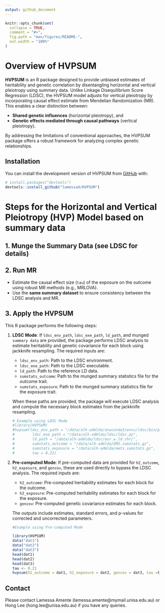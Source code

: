 ```yaml
---
output: github_document
---
```


<!-- README.md is generated from README.Rmd. Please edit that file -->

```r
knitr::opts_chunk$set(
  collapse = TRUE,
  comment = "#>",
  fig.path = "man/figures/README-",
  out.width = "100%"
)
```

# Overview of HVPSUM

<!-- badges: start -->
<!-- badges: end -->

**HVPSUM** is an R package designed to provide unbiased estimates of heritability and genetic correlation by disentangling horizontal and vertical pleiotropy using summary data. Unlike Linkage Disequilibrium Score Regression (LDSC), the HVPSUM model adjusts for vertical pleiotropy by incorporating causal effect estimate from Mendelian Randomization (MR). This enables a clear distinction between:

- **Shared genetic influences** (horizontal pleiotropy), and
- **Genetic effects mediated through causal pathways** (vertical pleiotropy).

By addressing the limitations of conventional approaches, the HVPSUM package offers a robust framework for analyzing complex genetic relationships.

## Installation

You can install the development version of HVPSUM from [GitHub](https://github.com/) with:

```r
# install.packages("devtools")
devtools::install_github("lamessad/HVPSUM")
```

# Steps for the Horizontal and Vertical Pleiotropy (HVP) Model based on summary data

## 1. Munge the Summary Data (see LDSC for details)

## 2. Run MR

- Estimate the causal effect size (`tau`) of the exposure on the outcome using robust MR methods (e.g., MRLOVA).
- Use the **same summary dataset** to ensure consistency between the LDSC analysis and MR.

## 3. Apply the HVPSUM

This R package performs the following steps:

1. **LDSC Mode**: If `ldsc_env_path`, `ldsc_exe_path`, `ld_path`, and munged `summary data` are provided, the package performs LDSC analysis to estimate heritability and genetic covariance for each block using jackknife resampling. The required inputs are:
   - `ldsc_env_path`: Path to the LDSC environment.
   - `ldsc_exe_path`: Path to the LDSC executable.
   - `ld_path`: Path to the reference LD data.
   - `sumstats_outcome`: Path to the munged summary statistics file for the outcome trait.
   - `sumstats_exposure`: Path to the munged summary statistics file for the exposure trait.

   When these paths are provided, the package will execute LDSC analysis and compute the necessary block estimates from the jackknife resampling.
 
   ```r
   # Example using LDSC Mode
   #library(HVPSUM)
   #hvpsum(ldsc_env_path = "/data/alh-admlda/anaconda3/envs/ldsc/bin/python", 
   #        ldsc_exe_path = "/data/alh-admlda/ldsc/ldsc.py",                   
   #        ld_path = "/data/alh-admlda/ldsc/eur_w_ld_chr/", 
   #        sumstats_outcome = "/data/alh-admlda/DM2.sumstats.gz", 
   #        sumstats_exposure = "/data/alh-admlda/mets.sumstats.gz", 
   #        tau = 0.21)
   ```

2. **Pre-computed Mode**: If pre-computed data are provided for `h2_outcome`, `h2_exposure`, and `gencov`, these are used directly to bypass the LDSC analysis. The required inputs are:

   - `h2_outcome`: Pre-computed heritability estimates for each block for the outcome.
   - `h2_exposure`: Pre-computed heritability estimates for each block for the exposure.
   - `gencov`: Pre-computed genetic covariance estimates for each block.

   The outputs include estimates, standard errors, and p-values for corrected and uncorrected parameters.

   ```r
#Example using Pre-computed Mode

   library(HVPSUM)
   data("dat1")
   data("dat2")
   data("dat3")
   head(dat1)
   head(dat2)
   head(dat3)
   tau <- 0.21
   hvpsum(h2_outcome = dat1, h2_exposure = dat2, gencov = dat3, tau =tau)   
   ```

## Contact

Please contact Lamessa Amente (lamessa.amente@mymail.unisa.edu.au) or Hong Lee (hong.lee@unisa.edu.au) if you have any queries.
